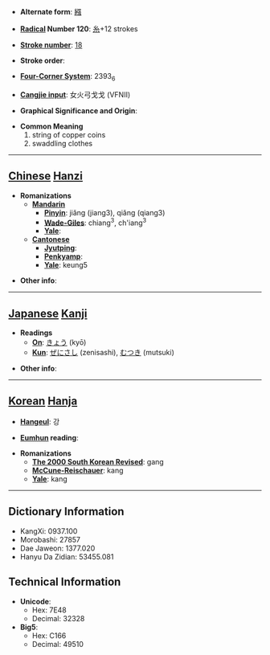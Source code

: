 * '''Alternate form''': [[繦]]

* '''[[Wiktionary:Chinese radical index| Radical]] Number 120''': [[Wiktionary:Chinese radical index 糸|糸]]+12 strokes

* '''[[Wiktionary:Chinese total strokes index|Stroke number]]''': [[Wiktionary:Chinese total strokes index 18|18]]

* '''Stroke order''': 

* '''[[Wiktionary:Chinese four corner index|Four-Corner System]]''': 2393<sub>6</sub>

* '''[[Wiktionary:Chinese Cangjie index|Cangjie input]]''': 女火弓戈戈 (VFNII)

* '''Graphical Significance and Origin''': 

* '''Common Meaning'''
*#string of copper coins
*# swaddling clothes


----

== [[Chinese]] [[Hanzi]] ==

* '''Romanizations'''
** '''[[Mandarin]]'''
*** '''[[Pinyin]]''': jiǎng (jiang3), qiǎng (qiang3)
*** '''[[Wade-Giles]]''': chiang<sup>3</sup>, ch'iang<sup>3</sup>
*** '''[[Yale]]''': 
** '''[[Cantonese]]'''
*** '''[[Jyutping]]''':
*** '''[[Penkyamp]]''': 
*** '''[[Yale]]''': keung5

* '''Other info''': 

----

== [[Japanese]] [[Kanji]] ==

* '''Readings'''
** '''[[On]]''': [[きょう]] (kyō)
** '''[[Kun]]''': [[ぜにさし]] (zenisashi), [[むつき]] (mutsuki)

* '''Other info''':  

----

== [[Korean]] [[Hanja]] ==

* '''[[Hangeul]]''': 강

* '''[[Eumhun]] reading''': 

* '''Romanizations'''
** '''[[The 2000 South Korean Revised Romanization|The 2000 South Korean Revised]]''': gang
** '''[[McCune-Reischauer]]''': kang
** '''[[Yale]]''': kang

----

== Dictionary Information ==

* KangXi: 0937.100
* Morobashi: 27857
* Dae Jaweon: 1377.020
* Hanyu Da Zidian: 53455.081

== Technical Information ==

* '''Unicode''':
** Hex: 7E48
** Decimal: 32328
* '''Big5''':
** Hex: C166
** Decimal: 49510